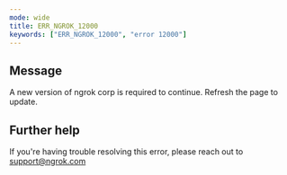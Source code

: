 ```yaml
---
mode: wide
title: ERR_NGROK_12000
keywords: ["ERR_NGROK_12000", "error 12000"]
---
```


## Message

A new version of ngrok corp is required to continue. Refresh the page to update.

## Further help

If you're having trouble resolving this error, please reach out to [support@ngrok.com](mailto:support@ngrok.com?subject=Help%20with%20ERR_NGROK_12000)
